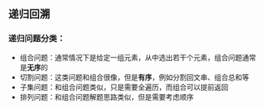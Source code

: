 ## 递归回溯

### 递归问题分类：

- 组合问题：通常情况下是给定一组元素，从中选出若干个元素，组合问题通常是**无序**的
- 切割问题：这类问题和组合很像，但是**有序**，例如分割回文串、组合总和等
- 子集问题：和组合问题类似，只是需要全遍历，而组合可以提前返回
- 排列问题：和组合问题解题思路类似，但是需要考虑顺序
